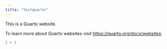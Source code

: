 ```yaml
---
title: "testquarto"
---
```


This is a Quarto website.

To learn more about Quarto websites visit <https://quarto.org/docs/websites>.

```r
1 + 1
```
